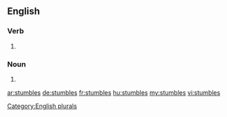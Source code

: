 ==English==

===Verb===
{{head|en|verb}}
# {{third-person singular of|stumble}}

===Noun===
{{head|en|noun}}

# {{plural of|stumble}}

[[Category:English plurals]]

[[ar:stumbles]]
[[de:stumbles]]
[[fr:stumbles]]
[[hu:stumbles]]
[[my:stumbles]]
[[vi:stumbles]]